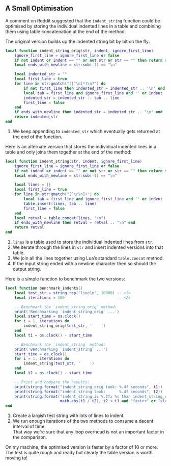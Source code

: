 ## A Small Optimisation

A comment on Reddit suggested that the `indent_string` function could be optimised by storing the individual indented lines in a table and combining them using table concatenation at the end of the method.

The original version builds up the indented string bit by bit on the fly:
```lua
local function indent_string_orig(str, indent, ignore_first_line)
    ignore_first_line = ignore_first_line or false
    if not indent or indent == "" or not str or str == "" then return str end
    local ends_with_newline = str:sub(-1) == "\n"

    local indented_str = ""
    local first_line = true
    for line in str:gmatch("([^\n]*)\n?") do
        if not first_line then indented_str = indented_str .. '\n' end
        local tab = first_line and ignore_first_line and '' or indent
        indented_str = indented_str .. tab .. line                              -- <1>
        first_line = false
    end
    if ends_with_newline then indented_str = indented_str .. "\n" end
    return indented_str
end
```
1. We keep appending to `indented_str` which eventually gets returned at the end of the function.

Here is an alternate version that stores the individiual indented lines in a table and only joins them together at the end of the method:
```lua
local function indent_string(str, indent, ignore_first_line)
    ignore_first_line = ignore_first_line or false
    if not indent or indent == "" or not str or str == "" then return str end
    local ends_with_newline = str:sub(-1) == "\n"

    local lines = {}                                                            -- <1>
    local first_line = true
    for line in str:gmatch("[^\r\n]+") do
        local tab = first_line and ignore_first_line and '' or indent
        table.insert(lines, tab .. line)                                        -- <2>
        first_line = false
    end
    local retval = table.concat(lines, "\n")                                    -- <3>
    if ends_with_newline then retval = retval .. "\n" end                       -- <4>
    return retval
end
```
1. `lines` is a table used to store the individual indented lines from `str`.
2. We iterate through the lines in `str` and insert indented versions into that table.
3. We join all the lines together using Lua's standard `table.concat` method.
4. If the input string ended with a newline character then so should the output string.

Here is a simple function to benchmark the two versions:
```lua
local function benchmark_indents()
    local test_str = string.rep('line\n', 10000) -- <1>
    local iterations = 100                       -- <2>

    -- Benchmark the `indent_string_orig` method:
    print('Benchmarking `indent_string_orig` ...')
    local start_time = os.clock()
    for i = 1, iterations do
        indent_string_orig(test_str, '    ')
    end
    local t1 = os.clock() - start_time

    -- Benchmark the `indent_string` method:
    print('Benchmarking `indent_string` ...')
    start_time = os.clock()
    for i = 1, iterations do
        indent_string(test_str, '    ')
    end
    local t2 = os.clock() - start_time

    -- Print and compare the results:
    print(string.format("indent_string_orig took: %.4f seconds", t1))
    print(string.format("indent_string took:      %.4f seconds", t2))
    print(string.format("indent_string is %.2fx %s than indent_string_orig",
                        math.abs(t1 / t2), t2 < t1 and "faster" or "slower"))
end
```
1. Create a largish test string with lots of lines to indent.
2. We run enough iterations of the two methods to consume a decent interval of time. <br> That way we're sure that any loop overhead is not an important factor in the comparison.

On my machine, the optimised version is faster by a factor of 10 or more.
The test is quite rough and ready but clearly the table version is worth moving to!
